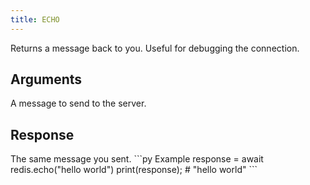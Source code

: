 ```yaml
---
title: ECHO
---
```


Returns a message back to you. Useful for debugging the connection.

## Arguments

<ParamField body="message" type="string" required>
  A message to send to the server.
</ParamField>

## Response

<ResponseField type="string" required>
  The same message you sent.
</ResponseField>

<RequestExample>
```py Example
response = await redis.echo("hello world")
print(response); # "hello world"
```
</RequestExample>
